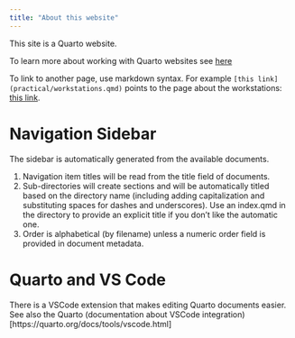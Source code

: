 ```yaml
---
title: "About this website"
---
```


This site is a Quarto website. 

To learn more about working with Quarto websites see [here](https://quarto.org/docs/websites)

To link to another page, use markdown syntax. For example `[this link](practical/workstations.qmd)` points to the page about the workstations: [this link](practical/workstations.qmd).

# Navigation Sidebar
The sidebar is automatically generated from the available documents. 

1. Navigation item titles will be read from the title field of documents.
2. Sub-directories will create sections and will be automatically titled based on the directory name (including adding capitalization and substituting spaces for dashes and underscores). Use an index.qmd in the directory to provide an explicit title if you don’t like the automatic one.
3. Order is alphabetical (by filename) unless a numeric order field is provided in document metadata.

# Quarto and VS Code
There is a VSCode extension that makes editing Quarto documents easier. See also the Quarto (documentation about VSCode integration)[https://quarto.org/docs/tools/vscode.html]
